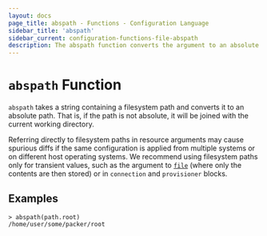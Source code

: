 ```yaml
---
layout: docs
page_title: abspath - Functions - Configuration Language
sidebar_title: 'abspath'
sidebar_current: configuration-functions-file-abspath
description: The abspath function converts the argument to an absolute filesystem path.
---
```


# `abspath` Function

`abspath` takes a string containing a filesystem path and converts it
to an absolute path. That is, if the path is not absolute, it will be joined
with the current working directory.

Referring directly to filesystem paths in resource arguments may cause
spurious diffs if the same configuration is applied from multiple systems or on
different host operating systems. We recommend using filesystem paths only
for transient values, such as the argument to [`file`](./file.html) (where
only the contents are then stored) or in `connection` and `provisioner` blocks.

## Examples

```shell
> abspath(path.root)
/home/user/some/packer/root
```
